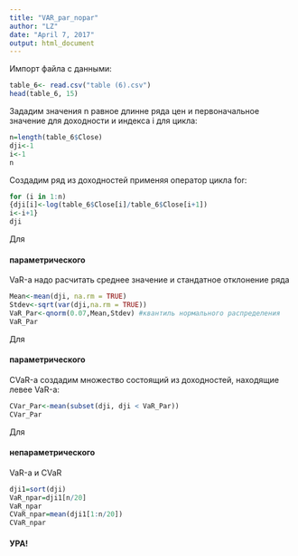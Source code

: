 ---
title: "VAR_par_nopar"
author: "LZ"
date: "April 7, 2017"
output: html_document
---
Импорт файла с данными:
```{r}
table_6<- read.csv("table (6).csv")
head(table_6, 15)
``` 


Зададим значения n равное длинне ряда цен и первоначальное значение для доходности и индекса i для цикла:


```{r}
n=length(table_6$Close)
dji<-1
i<-1
n
```

Создадим ряд из доходностей применяя оператор цикла for:

```{r}
for (i in 1:n)
{dji[i]<-log(table_6$Close[i]/table_6$Close[i+1])
i<-i+1}
dji
```

Для <h4>параметрического</h4> VaR-а надо расчитать среднее значение и стандатное отклонение ряда

```{r}
Mean<-mean(dji, na.rm = TRUE)
Stdev<-sqrt(var(dji,na.rm = TRUE))
VaR_Par<-qnorm(0.07,Mean,Stdev) #квантиль нормального распределения
VaR_Par
```

Для <h4>параметрического</h4> CVaR-а создадим множество состоящий из доходностей, находящие левее VaR-а:

```{r}

CVar_Par<-mean(subset(dji, dji < VaR_Par))
CVar_Par
```

Для <h4>непараметрического</h4> VaR-а и CVaR

```{r}
dji1=sort(dji)
VaR_npar=dji1[n/20]
VaR_npar
CVaR_npar=mean(dji1[1:n/20])
CVaR_npar
```

<h4> УРА! </h4>